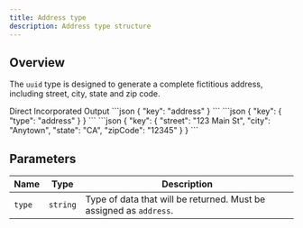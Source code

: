 ```yaml
---
title: Address type
description: Address type structure
---
```


## Overview

The `uuid` type is designed to generate a complete fictitious address, including street, city, state and zip code.

<Tabs defaultValue="direct" className="pt-5 pb-1">
  <TabsList className="">
    <TabsTrigger value="direct">Direct</TabsTrigger>
    <TabsTrigger value="incorporated">Incorporated</TabsTrigger>
    <TabsTrigger value="output">Output</TabsTrigger>
  </TabsList>
  <TabsContent value="direct">
  ```json
  {
    "key": "address"
  }
  ```
  </TabsContent>
  <TabsContent value="incorporated">
```json
{
  "key": {
    "type": "address"
  }
}
```
  </TabsContent>
  <TabsContent value="output">
```json
{
  "key": {
    "street": "123 Main St",
    "city": "Anytown",
    "state": "CA",
    "zipCode": "12345"
  }
}
```
  </TabsContent>
</Tabs>

## Parameters

| Name          | Type      | Description                          |
|---------------|-----------|--------------------------------------|
| `type`        | `string`  | Type of data that will be returned. Must be assigned as `address`. |